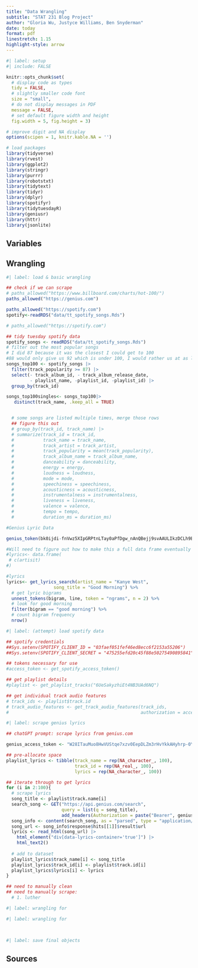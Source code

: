 ```yaml
---
title: "Data Wrangling"
subtitle: "STAT 231 Blog Project"
author: "Gloria Wu, Justyce Williams, Ben Snyderman"
date: today
format: pdf
linestretch: 1.15
highlight-style: arrow
---
```


```r
#| label: setup
#| include: FALSE

knitr::opts_chunk$set(
  # display code as types
  tidy = FALSE, 
  # slightly smaller code font
  size = "small",
  # do not display messages in PDF
  message = FALSE,
  # set default figure width and height
  fig.width = 5, fig.height = 3) 

# improve digit and NA display 
options(scipen = 1, knitr.kable.NA = '')

# load packages
library(tidyverse)
library(rvest)
library(ggplot2)
library(stringr)
library(purrr)
library(robotstxt)
library(tidytext)
library(tidyr)
library(dplyr)
library(spotifyr)
library(tidytuesdayR)
library(geniusr)
library(httr)
library(jsonlite)
```

## Variables


## Wrangling

```r
#| label: load & basic wrangling

## check if we can scrape
# paths_allowed("https://www.billboard.com/charts/hot-100/")
paths_allowed("https://genius.com")

paths_allowed("https://spotify.com")
spotify<-readRDS("data/tt_spotify_songs.Rds")

# paths_allowed("https://spotify.com")

## tidy tuesday spotify data
spotify_songs <- readRDS("data/tt_spotify_songs.Rds")
# filter out the most popular songs
# I did 87 because it was the closest I could get to 100
#88 would only give us 92 which is under 100, I would rather us at as least 100 than under 100
songs_top100 <- spotify_songs |>
  filter(track_popularity >= 87) |>
  select(- track_album_id, - track_album_release_date,
         - playlist_name, -playlist_id, -playlist_id) |>
  group_by(track_id)

songs_top100singles<- songs_top100|>
   distinct(track_name, .keep_all = TRUE)


  # some songs are listed multiple times, merge those rows
  ## figure this out
  # group_by(track_id, track_name) |>
  # summarize(track_id = track_id,
  #           track_name = track_name,
  #           track_artist = track_artist,
  #           track_popularity = mean(track_popularity),
  #           track_album_name = track_album_name,
  #           danceability = danceability,
  #           energy = energy,
  #           loudness = loudness,
  #           mode = mode,
  #           speechiness = speechiness,
  #           acousticness = acousticness,
  #           instrumentalness = instrumentalness,
  #           liveness = liveness,
  #           valence = valence,
  #           tempo = tempo,
  #           duration_ms = duration_ms)
```

```r

#Genius Lyric Data

genius_token(bk0ijdi-fnVwz5XIpGRPtnLTay0aPfDgw_nAnQBejj9svAAULIkzDCLh9BzaL3Lw)

#Will need to figure out how to make this a full data frame eventually 
#lyrics<- data.frame(
 # c(artisit)
#)

#lyrics
lyrics<- get_lyrics_search(artist_name = "Kanye West",
                  song_title = "Good Morning") %>% 
  # get lyric bigrams
  unnest_tokens(bigram, line, token = "ngrams", n = 2) %>%
  # look for good morning
  filter(bigram == "good morning") %>% 
  # count bigram frequency
  nrow()


```



```r
#| label: (attempt) load spotify data

## spotify credentials
##Sys.setenv(SPOTIFY_CLIENT_ID = "03faef051fef46ed8ecc6f2153a55206")
##Sys.setenv(SPOTIFY_CLIENT_SECRET = "475255efd20c45f88e50275490895841")

## tokens necessary for use 
#access_token <- get_spotify_access_token()

## get playlist details
#playlist <- get_playlist_tracks("6UeSakyzhiEt4NB3UAd6NQ")

## get individual track audio features
# track_ids <- playlist$track.id
# track_audio_features <- get_track_audio_features(track_ids,
#                                                  authorization = access_token)
```


```r
#| label: scrape genius lyrics 

## chatGPT prompt: scrape lyrics from genius.com

genius_access_token <- "W28ITauMuo8HwVUStqe7xzv0EepDLZm3rHvYkkAHyhrp-0Y-FSdm7GDqFqCYS-fA"

## pre-allocate space
playlist_lyrics <- tibble(track_name = rep(NA_character_, 100),
                          track_id = rep(NA_real_, 100),
                          lyrics = rep(NA_character_, 100))

## iterate through to get lyrics
for (i in 2:100){
  # scrape lyrics
  song_title <- playlist$track.name[i]
  search_song <- GET("https://api.genius.com/search",
                     query = list(q = song_title),
                     add_headers(Authorization = paste("Bearer", genius_access_token)))
  song_info <- content(search_song, as = "parsed", type = "application/json")
  song_url <- song_info$response$hits[[1]]$result$url
  lyrics <- read_html(song_url) |>
    html_element("div[data-lyrics-container='true']") |>
    html_text2()
  
  # add to dataset
  playlist_lyrics$track_name[i] <- song_title
  playlist_lyrics$track_id[i] <- playlist$track.id[i]
  playlist_lyrics$lyrics[i] <- lyrics
}

## need to manually clean
## need to manually scrape:
  # 1. luther
```



```r
#| label: wrangling for 


```



```r
#| label: wrangling for 

         
```

```r
#| label: save final objects


```

## Sources
